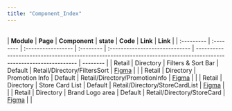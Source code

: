```yaml
---
title: "Component_Index"
---
```


\
| **Module** | **Page**  | **Component**      | **state** | **Code**                       | **Link**                                                                                                          | **Link** |
| :--------- | :-------- | :----------------- | :-------- | :----------------------------- | ----------------------------------------------------------------------------------------------------------------- | -------- |
| Retail     | Directory | Filters & Sort Bar | Default   | Retail/Directory/FiltersSort   | [Figma](https://www.figma.com/design/sRo13sC8pzZbBpKUApkNzA/NG-UI-Design?node-id=12288-3742&t=8lwHMNVILlNtBzmL-4) |          |
| Retail     | Directory | Promotion Info     | Default   | Retail/Directory/PromotionInfo | [Figma](https://www.figma.com/design/sRo13sC8pzZbBpKUApkNzA/NG-UI-Design?node-id=12294-3752&t=8lwHMNVILlNtBzmL-4) |          |
| Retail     | Directory | Store Card List    | Default   | Retail/Directory/StoreCardList | [Figma](https://www.figma.com/design/sRo13sC8pzZbBpKUApkNzA/NG-UI-Design?node-id=12294-3753&t=8lwHMNVILlNtBzmL-4) |          |
| Retail     | Directory | Brand Logo area    | Default   | Retail/Directory/StoreCard     | [Figma](https://www.figma.com/design/sRo13sC8pzZbBpKUApkNzA/NG-UI-Design?node-id=12291-3743&t=8lwHMNVILlNtBzmL-4) |          |



